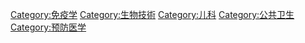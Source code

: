 {{Commonscat|Vaccinations}}

[[Category:免疫学|Category:免疫学]]
[[Category:生物技術|Category:生物技術]]
[[Category:儿科|Category:儿科]]
[[Category:公共卫生|Category:公共卫生]]
[[Category:预防医学|Category:预防医学]]